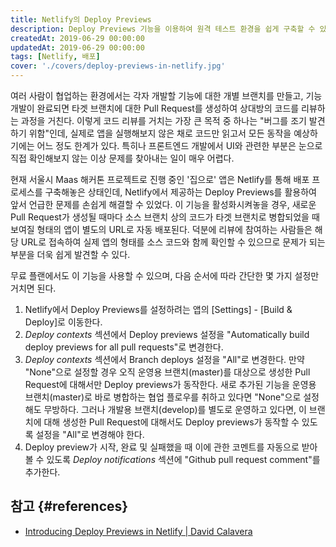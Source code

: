 ```yaml
---
title: Netlify의 Deploy Previews
description: Deploy Previews 기능을 이용하여 원격 테스트 환경을 쉽게 구축할 수 있다.
createdAt: 2019-06-29 00:00:00
updatedAt: 2019-06-29 00:00:00
tags: [Netlify, 배포]
cover: './covers/deploy-previews-in-netlify.jpg'
---
```


여러 사람이 협업하는 환경에서는 각자 개발할 기능에 대한 개별 브랜치를 만들고, 기능 개발이 완료되면 타겟 브랜치에 대한 Pull Request를 생성하여 상대방의 코드를 리뷰하는 과정을 거친다. 이렇게 코드 리뷰를 거치는 가장 큰 목적 중 하나는 "버그를 조기 발견하기 위함"인데, 실제로 앱을 실행해보지 않은 채로 코드만 읽고서 모든 동작을 예상하기에는 어느 정도 한계가 있다. 특히나 프론트엔드 개발에서 UI와 관련한 부분은 눈으로 직접 확인해보지 않는 이상 문제를 찾아내는 일이 매우 어렵다.

현재 서울시 Maas 해커톤 프로젝트로 진행 중인 '집으로' 앱은 Netlify를 통해 배포 프로세스를 구축해놓은 상태인데, Netlify에서 제공하는 Deploy Previews를 활용하여 앞서 언급한 문제를 손쉽게 해결할 수 있었다. 이 기능을 활성화시켜놓을 경우, 새로운 Pull Request가 생성될 때마다 소스 브랜치 상의 코드가 타겟 브랜치로 병합되었을 때 보여질 형태의 앱이 별도의 URL로 자동 배포된다. 덕분에 리뷰에 참여하는 사람들은 해당 URL로 접속하여 실제 앱의 형태를 소스 코드와 함께 확인할 수 있으므로 문제가 되는 부분을 더욱 쉽게 발견할 수 있다.

무료 플랜에서도 이 기능을 사용할 수 있으며, 다음 순서에 따라 간단한 몇 가지 설정만 거치면 된다.

1. Netlify에서 Deploy Previews를 설정하려는 앱의 [Settings] - [Build & Deploy]로 이동한다.
2. *Deploy contexts* 섹션에서 Deploy previews 설정을 "Automatically build deploy previews for all pull requests"로 변경한다.
3. *Deploy contexts* 섹션에서 Branch deploys 설정을 "All"로 변경한다. 만약 "None"으로 설정할 경우 오직 운영용 브랜치(master)를 대상으로 생성한 Pull Request에 대해서만 Deploy previews가 동작한다. 새로 추가된 기능을 운영용 브랜치(master)로 바로 병합하는 협업 플로우를 취하고 있다면 "None"으로 설정해도 무방하다. 그러나 개발용 브랜치(develop)를 별도로 운영하고 있다면, 이 브랜치에 대해 생성한 Pull Request에 대해서도 Deploy previews가 동작할 수 있도록 설정을 "All"로 변경해야 한다.
4. Deploy preview가 시작, 완료 및 실패했을 때 이에 관한 코멘트를 자동으로 받아볼 수 있도록 *Deploy notifications* 섹션에 "Github pull request comment"를 추가한다.

## 참고 {#references}

* [Introducing Deploy Previews in Netlify | David Calavera](https://www.netlify.com/blog/2016/07/20/introducing-deploy-previews-in-netlify/?_ga=2.158759103.481212986.1561538104-1752285197.1552925102)
